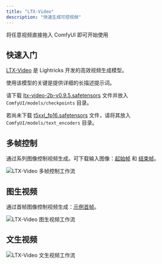 ```yaml
---
title: "LTX-Video"
description: "快速生成可控视频"
---
```


<Tip>
将任意视频直接拖入 ComfyUI 即可开始使用
</Tip>

## 快速入门

[LTX-Video](https://huggingface.co/Lightricks/LTX-Video) 是 Lightricks 开发的高效视频生成模型。

使用该模型的关键是提供详细的长描述提示词。

请下载 [ltx-video-2b-v0.9.5.safetensors](https://huggingface.co/Lightricks/LTX-Video/resolve/main/ltx-video-2b-v0.9.5.safetensors?download=true) 文件并放入 `ComfyUI/models/checkpoints` 目录。

若尚未下载 [t5xxl_fp16.safetensors](https://huggingface.co/Comfy-Org/mochi_preview_repackaged/resolve/main/split_files/text_encoders/t5xxl_fp16.safetensors?download=true) 文件，请将其放入 `ComfyUI/models/text_encoders` 目录。

## 多帧控制

通过系列图像控制视频生成。可下载输入图像：[起始帧](https://raw.githubusercontent.com/Comfy-Org/example_workflows/refs/heads/main/ltxv/multi-frame/house1.png) 和 [结束帧](https://raw.githubusercontent.com/Comfy-Org/example_workflows/refs/heads/main/ltxv/multi-frame/house2.png)。

<img src="https://raw.githubusercontent.com/Comfy-Org/example_workflows/refs/heads/main/ltxv/multi-frame/workflow.webp" alt="LTX-Video 多帧控制工作流" />

## 图生视频

通过首帧图像控制视频生成：[示例首帧](https://raw.githubusercontent.com/Comfy-Org/example_workflows/refs/heads/main/ltxv/i2v/girl1.png)。

<img src="https://raw.githubusercontent.com/Comfy-Org/example_workflows/refs/heads/main/ltxv/i2v/workflow.webp" alt="LTX-Video 图生视频工作流" />

## 文生视频

<img src="https://raw.githubusercontent.com/Comfy-Org/example_workflows/refs/heads/main/ltxv/t2v.webp" alt="LTX-Video 文生视频工作流" />
